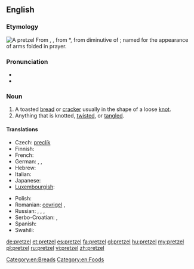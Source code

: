 {{was wotd|2007|August|18}}
{{wikipedia}}
==English==

===Etymology===
[[Image:Breze.jpg|thumb|A pretzel]]
From {{etyl|de}} {{term|Pretzel|lang=de}}, {{term|Brezel|lang=de}}, from {{etyl|ML.}} *{{term||brachiatellum||lang=la}}, from diminutive of {{etyl|la}} {{term|bracchium||arm|lang=la}}; named for the appearance of arms folded in prayer.

===Pronunciation===
* {{IPA|/ˈprɛt.səl/}}
* {{audio|en-us-pretzel.ogg|Audio (US)}}

===Noun===
{{en-noun}}

# A toasted [[bread]] or [[cracker]] usually in the shape of a loose [[knot]].
# Anything that is knotted, [[twist]]ed, or [[tangle]]d.

====Translations====
{{trans-top|a toasted bread or cracker in the shape of a knot}}
* Czech: [[preclík]] {{m}}
* Finnish: {{t+|fi|rinkeli}}
* French: {{t+|fr|bretzel|m}}
* German: {{t+|de|Brezel|f|n}}, {{t|de|Pretzel|f|n}}, {{t-|de|Breze|f}}
* Hebrew: {{t-|he|בייגלה|m|tr=béigele}}
* Italian: {{t|it|brezel}}
* Japanese: {{t|ja|プレッツェル|tr=purettseru}}
* [[Luxembourgish]]: {{t|lb|Bretzel|f}}
{{trans-mid}}
* Polish: {{t+|pl|precel}}
* Romanian: [[covrigel]] {{m}}, {{t|ro|covrig|m}}
* Russian: {{t+|ru|крендель|m|tr=kréndel'}}, {{t|ru|кренделёк|m|tr=krendeljók}}, {{qualifier|German style}} {{t|ru|прецель|tr=précel'}}, {{t|ru|бретцель|m|tr=brétcel'}}
* Serbo-Croatian: {{t|sh|perec|m|alt=pèrēc|xs=Serbo-Croatian}}, {{t|sh|перец|m|sc=Cyrl|xs=Serbo-Croatian}}
* Spanish: {{t+|es|pretzel|m}}
* Swahili: {{t|sw|pretseli}}
{{trans-bottom}}

[[Category:en:Breads]]
[[Category:en:Foods]]

[[de:pretzel]]
[[et:pretzel]]
[[es:pretzel]]
[[fa:pretzel]]
[[gl:pretzel]]
[[hu:pretzel]]
[[my:pretzel]]
[[pl:pretzel]]
[[ru:pretzel]]
[[vi:pretzel]]
[[zh:pretzel]]